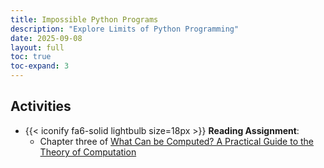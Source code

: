 ```yaml
---
title: Impossible Python Programs
description: "Explore Limits of Python Programming"
date: 2025-09-08
layout: full
toc: true
toc-expand: 3
---
```


## Activities

- {{< iconify fa6-solid lightbulb size=18px >}} **Reading Assignment**:
  - Chapter three of [What Can be Computed? A Practical Guide to the
  Theory of Computation](https://whatcanbecomputed.com/)
